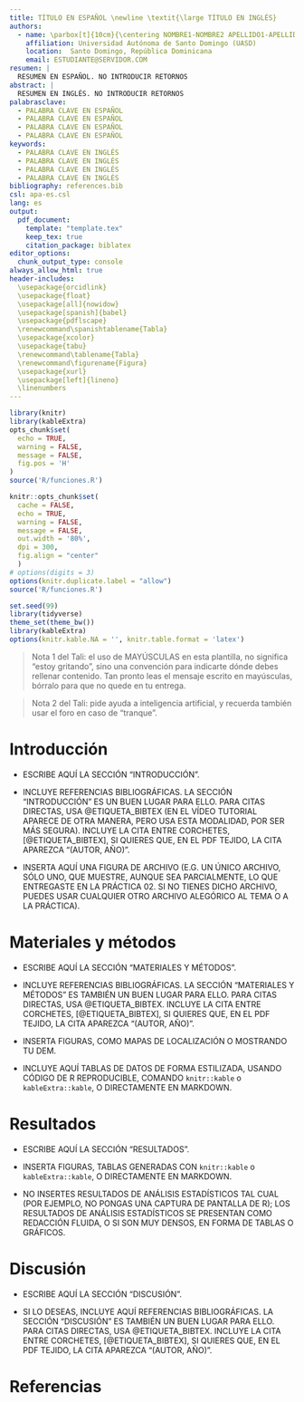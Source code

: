 ```yaml
---
title: TÍTULO EN ESPAÑOL \newline \textit{\large TÍTULO EN INGLÉS}
authors:
  - name: \parbox[t]{10cm}{\centering NOMBRE1-NOMBRE2 APELLIDO1-APELLIDO2 \\ \orcidlink{CÓDIGO ORCID}}
    affiliation: Universidad Autónoma de Santo Domingo (UASD)
    location:  Santo Domingo, República Dominicana
    email: ESTUDIANTE@SERVIDOR.COM
resumen: |
  RESUMEN EN ESPAÑOL. NO INTRODUCIR RETORNOS
abstract: |
  RESUMEN EN INGLÉS. NO INTRODUCIR RETORNOS
palabrasclave:
  - PALABRA CLAVE EN ESPAÑOL
  - PALABRA CLAVE EN ESPAÑOL
  - PALABRA CLAVE EN ESPAÑOL
  - PALABRA CLAVE EN ESPAÑOL
keywords:
  - PALABRA CLAVE EN INGLÉS
  - PALABRA CLAVE EN INGLÉS
  - PALABRA CLAVE EN INGLÉS
  - PALABRA CLAVE EN INGLÉS
bibliography: references.bib
csl: apa-es.csl
lang: es
output: 
  pdf_document:
    template: "template.tex"
    keep_tex: true
    citation_package: biblatex
editor_options: 
  chunk_output_type: console
always_allow_html: true
header-includes:
  \usepackage{orcidlink}
  \usepackage{float}
  \usepackage[all]{nowidow}
  \usepackage[spanish]{babel}
  \usepackage{pdflscape}
  \renewcommand\spanishtablename{Tabla}
  \usepackage{xcolor}
  \usepackage{tabu}
  \renewcommand\tablename{Tabla}
  \renewcommand\figurename{Figura}
  \usepackage{xurl}
  \usepackage[left]{lineno}
  \linenumbers
---
```


```r
library(knitr)
library(kableExtra)
opts_chunk$set(
  echo = TRUE,
  warning = FALSE,
  message = FALSE,
  fig.pos = 'H'
)
source('R/funciones.R')
```


```r
knitr::opts_chunk$set(
  cache = FALSE, 
  echo = TRUE,
  warning = FALSE,
  message = FALSE,
  out.width = '80%',
  dpi = 300,
  fig.align = "center"
  )
# options(digits = 3)
options(knitr.duplicate.label = "allow")
source('R/funciones.R')
```


```r
set.seed(99)
library(tidyverse)
theme_set(theme_bw()) 
library(kableExtra)
options(knitr.kable.NA = '', knitr.table.format = 'latex')
```

> Nota 1 del Tali: el uso de MAYÚSCULAS en esta plantilla, no significa "estoy gritando", sino una convención para indicarte dónde debes rellenar contenido. Tan pronto leas el mensaje escrito en mayúsculas, bórralo para que no quede en tu entrega.

> Nota 2 del Tali: pide ayuda a inteligencia artificial, y recuerda también usar el foro en caso de "tranque".

# Introducción

- ESCRIBE AQUÍ LA SECCIÓN "INTRODUCCIÓN".

- INCLUYE REFERENCIAS BIBLIOGRÁFICAS. LA SECCIÓN "INTRODUCCIÓN" ES UN BUEN LUGAR PARA ELLO. PARA CITAS DIRECTAS, USA @ETIQUETA_BIBTEX (EN EL VÍDEO TUTORIAL APARECE DE OTRA MANERA, PERO USA ESTA MODALIDAD, POR SER MÁS SEGURA). INCLUYE LA CITA ENTRE CORCHETES, [@ETIQUETA_BIBTEX], SI QUIERES QUE, EN EL PDF TEJIDO, LA CITA APAREZCA "(AUTOR, AÑO)".

- INSERTA AQUÍ UNA FIGURA DE ARCHIVO (E.G. UN ÚNICO ARCHIVO, SÓLO UNO, QUE MUESTRE, AUNQUE SEA PARCIALMENTE, LO QUE ENTREGASTE EN LA PRÁCTICA 02. SI NO TIENES DICHO ARCHIVO, PUEDES USAR CUALQUIER OTRO ARCHIVO ALEGÓRICO AL TEMA O A LA PRÁCTICA).

# Materiales y métodos

- ESCRIBE AQUÍ LA SECCIÓN "MATERIALES Y MÉTODOS".

- INCLUYE REFERENCIAS BIBLIOGRÁFICAS. LA SECCIÓN "MATERIALES Y MÉTODOS" ES TAMBIÉN UN BUEN LUGAR PARA ELLO. PARA CITAS DIRECTAS, USA @ETIQUETA_BIBTEX. INCLUYE LA CITA ENTRE CORCHETES, [@ETIQUETA_BIBTEX], SI QUIERES QUE, EN EL PDF TEJIDO, LA CITA APAREZCA "(AUTOR, AÑO)".

- INSERTA FIGURAS, COMO MAPAS DE LOCALIZACIÓN O MOSTRANDO TU DEM.

- INCLUYE AQUÍ TABLAS DE DATOS DE FORMA ESTILIZADA, USANDO CÓDIGO DE R REPRODUCIBLE, COMANDO `knitr::kable` o `kableExtra::kable`, O DIRECTAMENTE EN MARKDOWN.

# Resultados

- ESCRIBE AQUÍ LA SECCIÓN "RESULTADOS".

- INSERTA FIGURAS, TABLAS GENERADAS CON `knitr::kable` o `kableExtra::kable`, O DIRECTAMENTE EN MARKDOWN.

- NO INSERTES RESULTADOS DE ANÁLISIS ESTADÍSTICOS TAL CUAL (POR EJEMPLO, NO PONGAS UNA CAPTURA DE PANTALLA DE R); LOS RESULTADOS DE ANÁLISIS ESTADÍSTICOS SE PRESENTAN COMO REDACCIÓN FLUIDA, O SI SON MUY DENSOS, EN FORMA DE TABLAS O GRÁFICOS.

# Discusión

- ESCRIBE AQUÍ LA SECCIÓN "DISCUSIÓN".

- SI LO DESEAS, INCLUYE AQUÍ REFERENCIAS BIBLIOGRÁFICAS. LA SECCIÓN "DISCUSIÓN" ES TAMBIÉN UN BUEN LUGAR PARA ELLO. PARA CITAS DIRECTAS, USA @ETIQUETA_BIBTEX. INCLUYE LA CITA ENTRE CORCHETES, [@ETIQUETA_BIBTEX], SI QUIERES QUE, EN EL PDF TEJIDO, LA CITA APAREZCA "(AUTOR, AÑO)".

# Referencias {.unnumbered}
